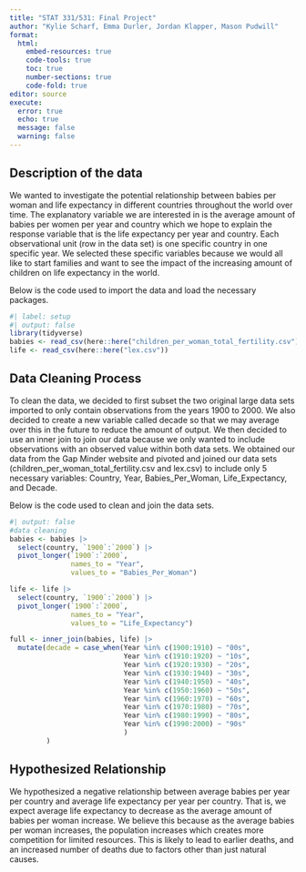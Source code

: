 ```yaml
---
title: "STAT 331/531: Final Project"
author: "Kylie Scharf, Emma Durler, Jordan Klapper, Mason Pudwill"
format: 
  html:
    embed-resources: true
    code-tools: true
    toc: true
    number-sections: true
    code-fold: true
editor: source
execute: 
  error: true
  echo: true
  message: false
  warning: false
---
```


## Description of the data

We wanted to investigate the potential relationship between babies per woman and life expectancy in different countries throughout the world over time. The explanatory variable we are interested in is the average amount of babies per women per year and country which we hope to explain the response variable that is the life expectancy per year and country. Each observational unit (row in the data set) is one specific country in one specific year. We selected these specific variables because we would all like to start families and want to see the impact of the increasing amount of children on life expectancy in the world. 

Below is the code used to import the data and load the necessary packages. 


```r
#| label: setup
#| output: false
library(tidyverse)
babies <- read_csv(here::here("children_per_woman_total_fertility.csv"))
life <- read_csv(here::here("lex.csv"))

```

## Data Cleaning Process

To clean the data, we decided to first subset the two original large data sets imported to only contain observations from the years 1900 to 2000. We also decided to create a new variable called decade so that we may average over this in the future to reduce the amount of output. We then decided to use an inner join to join our data because we only wanted to include observations with an observed value within both data sets. We obtained our data from the Gap Minder website and pivoted and joined our data sets (children_per_woman_total_fertility.csv and lex.csv) to include only 5 necessary variables: Country, Year, Babies_Per_Woman, Life_Expectancy, and Decade.

Below is the code used to clean and join the data sets. 

```r
#| output: false
#data cleaning
babies <- babies |>
  select(country, `1900`:`2000`) |>
  pivot_longer(`1900`:`2000`,
               names_to = "Year",
               values_to = "Babies_Per_Woman")

life <- life |>
  select(country, `1900`:`2000`) |>
  pivot_longer(`1900`:`2000`,
               names_to = "Year",
               values_to = "Life_Expectancy")

full <- inner_join(babies, life) |>
  mutate(decade = case_when(Year %in% c(1900:1910) ~ "00s",
                            Year %in% c(1910:1920) ~ "10s",
                            Year %in% c(1920:1930) ~ "20s",
                            Year %in% c(1930:1940) ~ "30s",
                            Year %in% c(1940:1950) ~ "40s",
                            Year %in% c(1950:1960) ~ "50s",
                            Year %in% c(1960:1970) ~ "60s",
                            Year %in% c(1970:1980) ~ "70s",
                            Year %in% c(1980:1990) ~ "80s",
                            Year %in% c(1990:2000) ~ "90s"
                            )
         )

```

## Hypothesized Relationship

We hypothesized a negative relationship between average babies per year per country and average life expectancy per year per country. That is, we expect average life expectancy to decrease as the average amount of babies per woman increase. We believe this because as the average babies per woman increases, the population increases which creates more competition for limited resources. This is likely to lead to earlier deaths, and an increased number of deaths due to factors other than just natural causes. 





